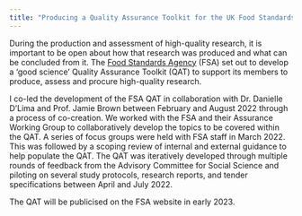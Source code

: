 ```yaml
---
title: "Producing a Quality Assurance Toolkit for the UK Food Standards Agency"
---
```


During the production and assessment of high-quality research, it is important to be open about how that research was produced and what can be concluded from it. The <a href="https://www.food.gov.uk/">Food Standards Agency</a> (FSA) set out to develop a ‘good science’ Quality Assurance Toolkit (QAT) to support its members to produce, assess and procure high-quality research. 

I co-led the development of the FSA QAT in collaboration with Dr. Danielle D’Lima and Prof. Jamie Brown between February and August 2022 through a process of co-creation. We worked with the FSA and their Assurance Working Group to collaboratively develop the topics to be covered within the QAT. A series of focus groups were held with FSA staff in March 2022. This was followed by a scoping review of internal and external guidance to help populate the QAT. The QAT was iteratively developed through multiple rounds of feedback from the Advisory Committee for Social Science and piloting on several study protocols, research reports, and tender specifications between April and July 2022.

The QAT will be publicised on the FSA website in early 2023.

